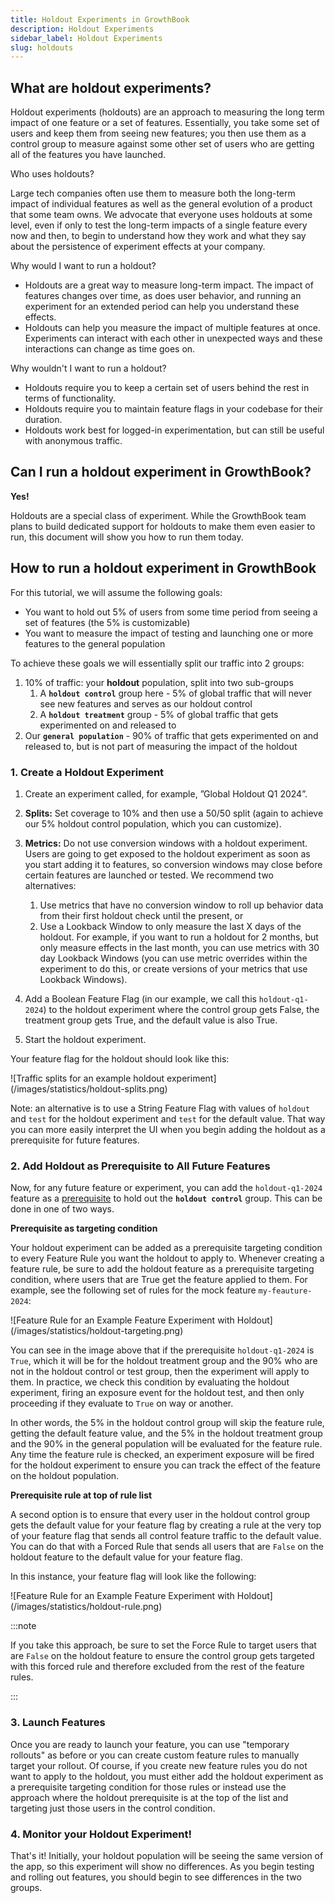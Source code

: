 ```yaml
---
title: Holdout Experiments in GrowthBook
description: Holdout Experiments
sidebar_label: Holdout Experiments
slug: holdouts
---
```



## What are holdout experiments?

Holdout experiments (holdouts) are an approach to measuring the long term impact of one feature or a set of features. Essentially, you take some set of users and keep them from seeing new features; you then use them as a control group to measure against some other set of users who are getting all of the features you have launched.

Who uses holdouts?

Large tech companies often use them to measure both the long-term impact of individual features as well as the general evolution of a product that some team owns. We advocate that everyone uses holdouts at some level, even if only to test the long-term impacts of a single feature every now and then, to begin to understand how they work and what they say about the persistence of experiment effects at your company.

Why would I want to run a holdout?

- Holdouts are a great way to measure long-term impact. The impact of features changes over time, as does user behavior, and running an experiment for an extended period can help you understand these effects.
- Holdouts can help you measure the impact of multiple features at once. Experiments can interact with each other in unexpected ways and these interactions can change as time goes on.

Why wouldn't I want to run a holdout?

- Holdouts require you to keep a certain set of users behind the rest in terms of functionality.
- Holdouts require you to maintain feature flags in your codebase for their duration.
- Holdouts work best for logged-in experimentation, but can still be useful with anonymous traffic.

## Can I run a holdout experiment in GrowthBook?

**Yes!**

Holdouts are a special class of experiment. While the GrowthBook team plans to build dedicated support for holdouts to make them even easier to run, this document will show you how to run them today.

## How to run a holdout experiment in GrowthBook

For this tutorial, we will assume the following goals:

- You want to hold out 5% of users from some time period from seeing a set of features (the 5% is customizable)
- You want to measure the impact of testing and launching one or more features to the general population

To achieve these goals we will essentially split our traffic into 2 groups:

1. 10% of traffic: your **holdout** population, split into two sub-groups
   1. A **`holdout control`** group here - 5% of global traffic that will never see new features and serves as our holdout control
   2. A **`holdout treatment`** group - 5% of global traffic that gets experimented on and released to
2. Our **`general population`** - 90% of traffic that gets experimented on and released to, but is not part of measuring the impact of the holdout

### 1. Create a Holdout Experiment

1. Create an experiment called, for example, ”Global Holdout Q1 2024”.
2. **Splits:** Set coverage to 10% and then use a 50/50 split (again to achieve our 5% holdout control population, which you can customize).

3. **Metrics:** Do not use conversion windows with a holdout experiment. Users are going to get exposed to the holdout experiment as soon as you start adding it to features, so conversion windows may close before certain features are launched or tested. We recommend two alternatives:
   1. Use metrics that have no conversion window to roll up behavior data from their first holdout check until the present, or
   2. Use a Lookback Window to only measure the last X days of the holdout. For example, if you want to run a holdout for 2 months, but only measure effects in the last month, you can use metrics with 30 day Lookback Windows (you can use metric overrides within the experiment to do this, or create versions of your metrics that use Lookback Windows).
4. Add a Boolean Feature Flag (in our example, we call this `holdout-q1-2024`) to the holdout experiment where the control group gets False, the treatment group gets True, and the default value is also True.
5. Start the holdout experiment.

Your feature flag for the holdout should look like this:

<MaxWidthImage border>
![Traffic splits for an example holdout experiment](/images/statistics/holdout-splits.png)
</MaxWidthImage>

Note: an alternative is to use a String Feature Flag with values of `holdout` and `test` for the holdout experiment and `test` for the default value. That way you can more easily interpret the UI when you begin adding the holdout as a prerequisite for future features.

### 2. Add Holdout as Prerequisite to All Future Features

Now, for any future feature or experiment, you can add the `holdout-q1-2024` feature as a [prerequisite](/features/prerequisites) to hold out the **`holdout control`** group. This can be done in one of two ways.

**Prerequisite as targeting condition**

Your holdout experiment can be added as a prerequisite targeting condition to every Feature Rule you want the holdout to apply to. Whenever creating a feature rule, be sure to add the holdout feature as a prerequisite targeting condition, where users that are True get the feature applied to them. For example, see the following set of rules for the mock feature `my-feauture-2024`:

<MaxWidthImage border>
![Feature Rule for an Example Feature Experiment with Holdout](/images/statistics/holdout-targeting.png)
</MaxWidthImage>

You can see in the image above that if the prerequisite `holdout-q1-2024` is `True`, which it will be for the holdout treatment group and the 90\% who are not in the holdout control or test group, then the experiment will apply to them. In practice, we check this condition by evaluating the holdout experiment, firing an exposure event for the holdout test, and then only proceeding if they evaluate to `True` on way or another.

In other words, the 5\% in the holdout control group will skip the feature rule, getting the default feature value, and the 5\% in the holdout treatment group and the 90\% in the general population will be evaluated for the feature rule. Any time the feature rule is checked, an experiment exposure will be fired for the holdout experiment to ensure you can track the effect of the feature on the holdout population.

**Prerequisite rule at top of rule list**

A second option is to ensure that every user in the holdout control group gets the default value for your feature flag by creating a rule at the very top of your feature flag that sends all control feature traffic to the default value. You can do that with a Forced Rule that sends all users that are `False` on the holdout feature to the default value for your feature flag.

In this instance, your feature flag will look like the following:

<MaxWidthImage border>
![Feature Rule for an Example Feature Experiment with Holdout](/images/statistics/holdout-rule.png)
</MaxWidthImage>

:::note

If you take this approach, be sure to set the Force Rule to target users that are `False` on the holdout feature to ensure the control group gets targeted with this forced rule and therefore excluded from the rest of the feature rules.

:::

### 3. Launch Features

Once you are ready to launch your feature, you can use "temporary rollouts" as before or you can create custom feature rules to manually target your rollout. Of course, if you create new feature rules you do not want to apply to the holdout, you must either add the holdout experiment as a prerequisite targeting condition for those rules or instead use the approach where the holdout prerequisite is at the top of the list and targeting just those users in the control condition.

### 4. Monitor your Holdout Experiment!

That's it! Initially, your holdout population will be seeing the same version of the app, so this experiment will show no differences. As you begin testing and rolling out features, you should begin to see differences in the two groups.
